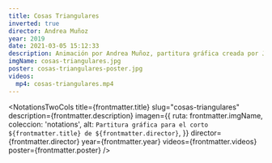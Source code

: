 ```yaml
---
title: Cosas Triangulares
inverted: true
director: Andrea Muñoz
year: 2019
date: 2021-03-05 15:12:33
description: Animación por Andrea Muñoz, partitura gráfica creada por Juan Camilo González, investiga la relación entre los dos personajes del corto.
imgName: cosas-triangulares.jpg
poster: cosas-triangulares-poster.jpg
videos:
  mp4: cosas-triangulares.mp4
---
```



<NotationsTwoCols
  title={frontmatter.title}
  slug="cosas-triangulares"
  description={frontmatter.description}
  imagen={{
    ruta: frontmatter.imgName,
    coleccion: 'notations',
    alt: `Partitura gráfica para el corto ${frontmatter.title} de ${frontmatter.director}`,
  }}
  director={frontmatter.director}
  year={frontmatter.year}
  videos={frontmatter.videos}
  poster={frontmatter.poster}
/>

<Componente />
